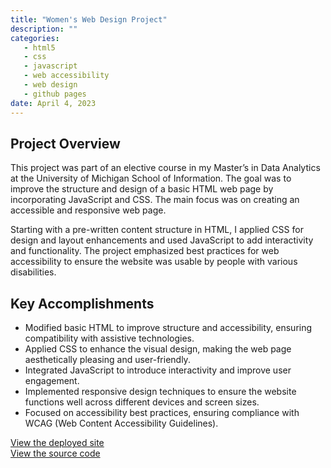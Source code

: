 ```yaml
---
title: "Women's Web Design Project"
description: ""
categories: 
   - html5
   - css
   - javascript
   - web accessibility
   - web design
   - github pages
date: April 4, 2023
---
```


## Project Overview
This project was part of an elective course in my Master's in Data Analytics at the University of Michigan School of Information. The goal was to improve the structure and design of a basic HTML web page by incorporating JavaScript and CSS. The main focus was on creating an accessible and responsive web page.

Starting with a pre-written content structure in HTML, I applied CSS for design and layout enhancements and used JavaScript to add interactivity and functionality. The project emphasized best practices for web accessibility to ensure the website was usable by people with various disabilities.

## Key Accomplishments
- Modified basic HTML to improve structure and accessibility, ensuring compatibility with assistive technologies.
- Applied CSS to enhance the visual design, making the web page aesthetically pleasing and user-friendly.
- Integrated JavaScript to introduce interactivity and improve user engagement.
- Implemented responsive design techniques to ensure the website functions well across different devices and screen sizes.
- Focused on accessibility best practices, ensuring compliance with WCAG (Web Content Accessibility Guidelines).

[<i class="bi bi-link-45deg"></i> View the deployed site](https://mleighc.github.io/539_womens_web_project-main/)    
[<i class="bi bi-github"></i> View the source code](https://github.com/mleighc/539_womens_web_project-main)    